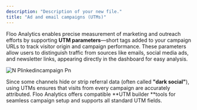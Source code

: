 ```yaml
---
description: "Description of your new file."
title: "Ad and email campaigns (UTMs)"
---
```


Floo Analytics enables precise measurement of marketing and outreach efforts by supporting **UTM parameters**—short tags added to your campaign URLs to track visitor origin and campaign performance. These parameters allow users to distinguish traffic from sources like emails, social media ads, and newsletter links, appearing directly in the dashboard for easy analysis.

![N Plinkedincampaign Pn](/images/NPlinkedincampaign.png)

Since some channels hide or strip referral data (often called **"dark social"**), using UTMs ensures that visits from every campaign are accurately attributed. Floo Analytics offers compatible \*\*UTM builder \*\*tools for seamless campaign setup and supports all standard UTM fields.